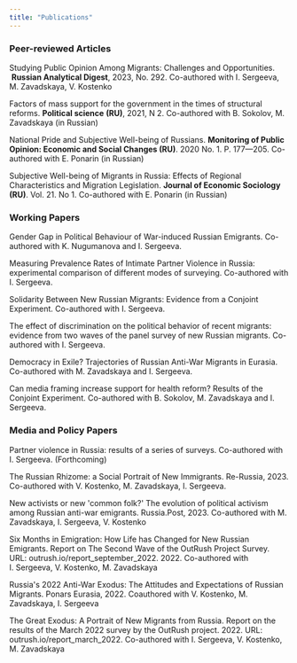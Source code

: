```yaml
---
title: "Publications"
---
```


### Peer-reviewed Articles

Studying Public Opinion Among Migrants: Challenges and Opportunities.  **Russian Analytical Digest**, 2023, No. 292. Co-authored with I. Sergeeva, M. Zavadskaya, V. Kostenko

Factors of mass support for the government in the times of structural reforms. **Political science** **(RU)**, 2021, N 2. Co-authored with B. Sokolov, M. Zavadskaya (in Russian)

National Pride and Subjective Well-being of Russians. **Monitoring of Public Opinion: Economic and Social Changes (RU)**. 2020 No. 1. P. 177---205. Co-authored with E. Ponarin (in Russian)

Subjective Well-being of Migrants in Russia: Effects of Regional Characteristics and Migration Legislation. **Journal of Economic Sociology (RU)**. Vol. 21. No 1. Co-authored with E. Ponarin (in Russian)

### Working Papers

Gender Gap in Political Behaviour of War-induced Russian Emigrants. Co-authored with K. Nugumanova and I. Sergeeva.

Measuring Prevalence Rates of Intimate Partner Violence in Russia: experimental comparison of different modes of surveying. Co-authored with I. Sergeeva.

Solidarity Between New Russian Migrants: Evidence from a Conjoint Experiment. Co-authored with I. Sergeeva.

The effect of discrimination on the political behavior of recent migrants: evidence from two waves of the panel survey of new Russian migrants. Co-authored with I. Sergeeva.

Democracy in Exile? Trajectories of Russian Anti-War Migrants in Eurasia. Co-authored with M. Zavadskaya and I. Sergeeva.

Can media framing increase support for health reform? Results of the Conjoint Experiment. Co-authored with B. Sokolov, M. Zavadskaya and I. Sergeeva.

### Media and Policy Papers

Partner violence in Russia: results of a series of surveys. Co-authored with I. Sergeeva. (Forthcoming)

The Russian Rhizome: a Social Portrait of New Immigrants. Re-Russia, 2023. Co-authored with V. Kostenko, M. Zavadskaya, I. Sergeeva.

New activists or new \'common folk?\' The evolution of political activism among Russian anti-war emigrants. Russia.Post, 2023. Co-authored with M. Zavadskaya, I. Sergeeva, V. Kostenko

Six Months in Emigration: How Life has Changed for New Russian Emigrants. Report on The Second Wave of the OutRush Project Survey. URL: outrush.io/report_september_2022. 2022. Co-authored with I. Sergeeva, V. Kostenko, M. Zavadskaya

Russia\'s 2022 Anti-War Exodus: The Attitudes and Expectations of Russian Migrants. Ponars Eurasia, 2022. Coauthored with V. Kostenko, M. Zavadskaya, I. Sergeeva

The Great Exodus: A Portrait of New Migrants from Russia. Report on the results of the March 2022 survey by the OutRush project. 2022. URL: outrush.io/report_march_2022. Co-authored with I. Sergeeva, V. Kostenko, M. Zavadskaya
